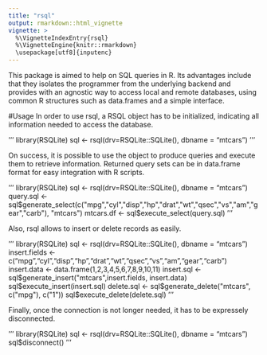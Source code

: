 ```yaml
---
title: "rsql"
output: rmarkdown::html_vignette
vignette: >
  %\VignetteIndexEntry{rsql}
  %\VignetteEngine{knitr::rmarkdown}
  \usepackage[utf8]{inputenc}
---
```

This package is aimed to help on SQL queries in R. Its advantages include that they isolates the programmer from the underlying backend and provides with an agnostic way to access local and remote databases, using  common R structures such as data.frames and a simple interface. 

#Usage
In order to use rsql, a RSQL object has to be initialized, indicating all information needed to access the database.

'''
library(RSQLite)
sql <- rsql(drv=RSQLite::SQLite(), dbname = "mtcars")
'''

On success, it is possible to use the object to produce queries and execute them to retrieve information. Returned query sets can be in data.frame format for easy integration with R scripts. 

'''
library(RSQLite)
sql <- rsql(drv=RSQLite::SQLite(), dbname = "mtcars")
query.sql <- sql$generate_select(c("mpg","cyl","disp","hp","drat","wt","qsec","vs","am","gear","carb"),
                                   "mtcars")
mtcars.df <- sql$execute_select(query.sql)
'''

Also, rsql allows to insert or delete records as easily.

'''
library(RSQLite)
sql <- rsql(drv=RSQLite::SQLite(), dbname = "mtcars")
insert.fields <- c("mpg","cyl","disp","hp","drat","wt","qsec","vs","am","gear","carb")
insert.data <- data.frame(1,2,3,4,5,6,7,8,9,10,11)
insert.sql <- sql$generate_insert("mtcars",insert.fields,
                                    insert.data)
sql$execute_insert(insert.sql)
delete.sql <- sql$generate_delete("mtcars", c("mpg"), c("1"))
sql$execute_delete(delete.sql)
'''

Finally, once the connection is not longer needed, it has to be expressely disconnected. 

'''
library(RSQLite)
sql <- rsql(drv=RSQLite::SQLite(), dbname = "mtcars")
sql$disconnect()
'''
